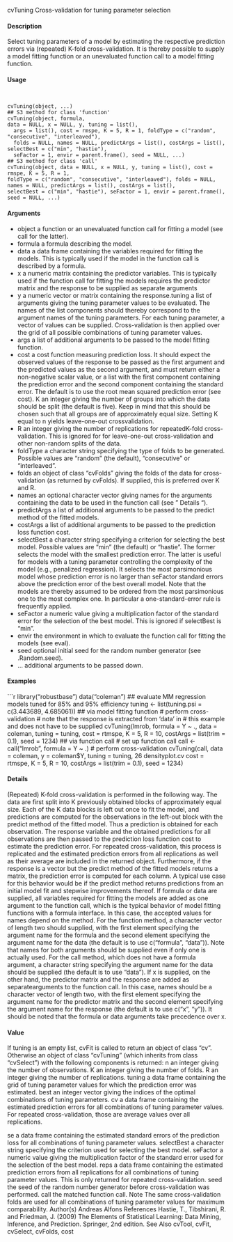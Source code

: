 
cvTuning Cross-validation for tuning parameter selection

#### Description 

Select tuning parameters of a model by estimating the respective prediction errors via (repeated)
K-fold cross-validation. It is thereby possible to supply a model fitting function or an unevaluated
function call to a model fitting function.

#### Usage 
<pre><code>

cvTuning(object, ...)
## S3 method for class 'function'
cvTuning(object, formula,
data = NULL, x = NULL, y, tuning = list(),
  args = list(), cost = rmspe, K = 5, R = 1, foldType = c("random", "consecutive", "interleaved"),
  folds = NULL, names = NULL, predictArgs = list(), costArgs = list(), selectBest = c("min", "hastie"),
  seFactor = 1, envir = parent.frame(), seed = NULL, ...)
## S3 method for class 'call'
cvTuning(object, data = NULL, x = NULL, y, tuning = list(), cost = rmspe, K = 5, R = 1,
foldType = c("random", "consecutive", "interleaved"), folds = NULL, names = NULL, predictArgs = list(), costArgs = list(), 
selectBest = c("min", "hastie"), seFactor = 1, envir = parent.frame(), seed = NULL, ...)
</code></pre>

#### Arguments 
* object a function or an unevaluated function call for fitting a model (see call for the latter).
* formula a formula describing the model.
* data a data frame containing the variables required for fitting the models. This is typically used if the model in the function call is described by a formula.
* x a numeric matrix containing the predictor variables. This is typically used if the function call for fitting the models requires the predictor matrix and the response to be supplied as separate arguments 
* y a numeric vector or matrix containing the response.tuning a list of arguments giving the tuning parameter values to be evaluated. The names of the list components should thereby correspond to the argument names of the tuning parameters. For each tuning parameter, a vector of values can be supplied. Cross-validation is then applied over the grid of all possible combinations
of tuning parameter values.
* args a list of additional arguments to be passed to the model fitting function.
* cost a cost function measuring prediction loss. It should expect the observed values of the response to be passed as the first argument and the predicted values as the second argument, and must return either a non-negative scalar value, or a list
with the first component containing the prediction error and the second component
containing the standard error. The default is to use the root mean squared prediction error (see cost).
K an integer giving the number of groups into which the data should be split (the
default is five). Keep in mind that this should be chosen such that all groups are of approximately equal size. Setting K equal to n yields leave-one-out crossvalidation.
* R an integer giving the number of replications for repeatedK-fold cross-validation. This is ignored for for leave-one-out cross-validation and other non-random splits of the data.
* foldType a character string specifying the type of folds to be generated. Possible values are "random" (the default), "consecutive" or "interleaved".
* folds an object of class "cvFolds" giving the folds of the data for cross-validation (as returned by cvFolds). If supplied, this is preferred over K and R.
* names an optional character vector giving names for the arguments containing the data to be used in the function call (see "
Details ").
* predictArgs a list of additional arguments to be passed to the predict method of the fitted
models.
* costArgs a list of additional arguments to be passed to the prediction loss function cost.
* selectBest a character string specifying a criterion for selecting the best model. Possible values are "min" (the default) or "hastie". The former selects the model with the smallest prediction error. The latter is useful for models with a tuning parameter
controlling the complexity of the model (e.g., penalized regression). It selects the most parsimonious model whose prediction error is no larger than seFactor standard errors above the prediction error of the best overall model.
Note that the models are thereby assumed to be ordered from the most parsimonious one to the most complex one. In particular a one-standard-error rule is frequently applied.
* seFactor a numeric value giving a multiplication factor of the standard error for the selection of the best model. This is ignored if selectBest is "min".
* envir the environment in which to evaluate the function call for fitting the models (see eval).
* seed optional initial seed for the random number generator (see .Random.seed).
* ... additional arguments to be passed down.



#### Examples 
```r

library("robustbase")
data("coleman")
## evaluate MM regression models tuned for 85% and 95% efficiency
tuning <- list(tuning.psi = c(3.443689, 4.685061))
## via model fitting function
# perform cross-validation
# note that the response is extracted from 'data' in
# this example and does not have to be supplied
cvTuning(lmrob, formula = Y ~ ., data = coleman, tuning = tuning,
cost = rtmspe, K = 5, R = 10, costArgs = list(trim = 0.1),
seed = 1234)
## via function call
# set up function call
call <- call("lmrob", formula = Y ~ .)
# perform cross-validation
cvTuning(call, data = coleman, y = coleman$Y, tuning = tuning,
26 densityplot.cv
cost = rtmspe, K = 5, R = 10, costArgs = list(trim = 0.1),
seed = 1234)


#### Details 

(Repeated) K-fold cross-validation is performed in the following way. The data are first split into
K previously obtained blocks of approximately equal size. Each of the K data blocks is left out
once to fit the model, and predictions are computed for the observations in the left-out block with
the predict method of the fitted model. Thus a prediction is obtained for each observation.
The response variable and the obtained predictions for all observations are then passed to the prediction
loss function cost to estimate the prediction error. For repeated cross-validation, this process
is replicated and the estimated prediction errors from all replications as well as their average are
included in the returned object.
Furthermore, if the response is a vector but the predict method of the fitted models returns a
matrix, the prediction error is computed for each column. A typical use case for this behavior would
be if the predict method returns predictions from an initial model fit and stepwise improvements
thereof.
If formula or data are supplied, all variables required for fitting the models are added as one argument
to the function call, which is the typical behavior of model fitting functions with a formula
interface. In this case, the accepted values for names depend on the method. For the function method, a character vector of length two should supplied, with the first element specifying the argument name for the formula and the second element specifying the argument name for the data (the default is to use c("formula", "data")). Note that names for both arguments 
 should be supplied
even if only one is actually used. For the call method, which does not have a formula argument, a
character string specifying the argument name for the data should be supplied (the default is to use
"data").
If x is supplied, on the other hand, the predictor matrix and the response are added as separatearguments 
 to the function call. In this case, names should be a character vector of length two, with
the first element specifying the argument name for the predictor matrix and the second element
specifying the argument name for the response (the default is to use c("x", "y")). It should be
noted that the formula or data arguments 
 take precedence over x.

#### Value
If tuning is an empty list, cvFit is called to return an object of class "cv".
Otherwise an object of class "cvTuning" (which inherits from class "cvSelect") with the following
components is returned:
n an integer giving the number of observations.
K an integer giving the number of folds.
R an integer giving the number of replications.
tuning a data frame containing the grid of tuning parameter values for which the prediction
error was estimated.
best an integer vector giving the indices of the optimal combinations of tuning parameters.
cv a data frame containing the estimated prediction errors for all combinations of tuning parameter values. For repeated cross-validation, those are average values
over all replications.

se a data frame containing the estimated standard errors of the prediction loss for all combinations of tuning parameter values.
selectBest a character string specifying the criterion used for selecting the best model.
seFactor a numeric value giving the multiplication factor of the standard error used for the selection of the best model.
reps a data frame containing the estimated prediction errors from all replications for all combinations of tuning parameter values. This is only returned for repeated
cross-validation.
seed the seed of the random number generator before cross-validation was performed.
call the matched function call.
Note
The same cross-validation folds are used for all combinations of tuning parameter values for maximum
comparability.
Author(s)
Andreas Alfons
References
Hastie, T., Tibshirani, R. and Friedman, J. (2009) The Elements of Statistical Learning: Data Mining,
Inference, and Prediction. Springer, 2nd edition.
See Also
cvTool, cvFit, cvSelect, cvFolds, cost
